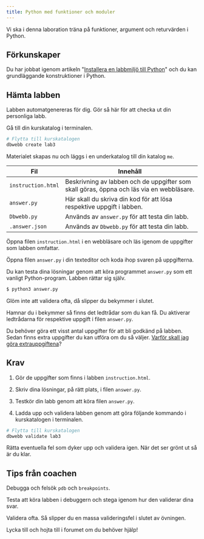 ```yaml
---
title: Python med funktioner och moduler
---
```


Vi ska i denna laboration träna på funktioner, argument och returvärden i Python.



## Förkunskaper

Du har jobbat igenom artikeln "[Installera en labbmiljö till Python](installera-en-labbmiljo-till-python)" och du kan grundläggande konstruktioner i Python.



## Hämta labben

Labben automatgenereras för dig. Gör så här för att checka ut din personliga labb.

Gå till din kurskatalog i terminalen.

```bash
# Flytta till kurskatalogen
dbwebb create lab3
```

Materialet skapas nu och läggs i en underkatalog till din katalog `me`.

| Fil                | Innehåll                                                              |
|--------------------|-----------------------------------------------------------------------|
| `instruction.html` | Beskrivning av labben och de uppgifter som skall göras, öppna och läs via en webbläsare.               |
| `answer.py`        | Här skall du skriva din kod för att lösa respektive uppgift i labben. |
| `Dbwebb.py`        | Används av `answer.py` för att testa din labb.                        |
| `.answer.json`      | Används av `Dbwebb.py` för att testa din labb.                        |

Öppna filen `instruction.html` i en webbläsare och läs igenom de uppgifter som labben omfattar.

Öppna filen `answer.py` i din texteditor och koda ihop svaren på uppgifterna.

Du kan testa dina lösningar genom att köra programmet `answer.py` som ett vanligt Python-program. Labben rättar sig själv.

```python
$ python3 answer.py
```

Glöm inte att validera ofta, då slipper du bekymmer i slutet.

Hamnar du i bekymmer så finns det ledtrådar som du kan få. Du aktiverar ledtrådarna för respektive uppgift i filen `answer.py`.

Du behöver göra ett visst antal uppgifter för att bli godkänd på labben. Sedan finns extra uppgifter du kan utföra om du så väljer. [Varför skall jag göra extrauppgiftena](kurser/faq/varfor-gora-extra-uppgifter)?



## Krav

1. Gör de uppgifter som finns i labben `instruction.html`.

2. Skriv dina lösningar, på rätt plats, i filen `answer.py`.

3. Testkör din labb genom att köra filen `answer.py`.

4. Ladda upp och validera labben genom att göra följande kommando i kurskatalogen i terminalen.

```bash
# Flytta till kurskatalogen
dbwebb validate lab3
```

Rätta eventuella fel som dyker upp och validera igen. När det ser grönt ut så är du klar.



## Tips från coachen

Debugga och felsök `pdb` och `breakpoints`.

Testa att köra labben i debuggern och stega igenom hur den validerar dina svar.

Validera ofta. Så slipper du en massa valideringsfel i slutet av övningen.

Lycka till och hojta till i forumet om du behöver hjälp!
